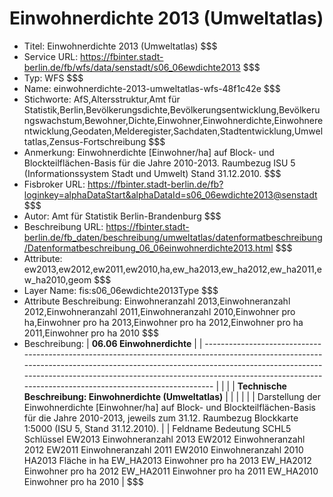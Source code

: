 # Einwohnerdichte 2013 (Umweltatlas)
- Titel: Einwohnerdichte 2013 (Umweltatlas) $$$
- Service URL: https://fbinter.stadt-berlin.de/fb/wfs/data/senstadt/s06_06ewdichte2013 $$$
- Typ: WFS $$$
- Name: einwohnerdichte-2013-umweltatlas-wfs-48f1c42e $$$
- Stichworte: AfS,Altersstruktur,Amt für Statistik,Berlin,Bevölkerungsdichte,Bevölkerungsentwicklung,Bevölkerungswachstum,Bewohner,Dichte,Einwohner,Einwohnerdichte,Einwohnerentwicklung,Geodaten,Melderegister,Sachdaten,Stadtentwicklung,Umweltatlas,Zensus-Fortschreibung $$$
- Anmerkung: Einwohnerdichte [Einwohner/ha] auf Block- und Blockteilflächen-Basis für die Jahre 2010-2013. Raumbezug ISU 5 (Informationssystem Stadt und Umwelt) Stand 31.12.2010. $$$
- Fisbroker URL: https://fbinter.stadt-berlin.de/fb?loginkey=alphaDataStart&alphaDataId=s06_06ewdichte2013@senstadt $$$
- Autor: Amt für Statistik Berlin-Brandenburg $$$
- Beschreibung URL: https://fbinter.stadt-berlin.de/fb_daten/beschreibung/umweltatlas/datenformatbeschreibung/Datenformatbeschreibung_06_06einwohnerdichte2013.html $$$
- Attribute: ew2013,ew2012,ew2011,ew2010,ha,ew_ha2013,ew_ha2012,ew_ha2011,ew_ha2010,geom $$$
- Layer Name: fis:s06_06ewdichte2013Type $$$
- Attribute Beschreibung: Einwohneranzahl 2013,Einwohneranzahl 2012,Einwohneranzahl 2011,Einwohneranzahl 2010,Einwohner pro ha,Einwohner pro ha 2013,Einwohner pro ha 2012,Einwohner pro ha 2011,Einwohner pro ha 2010 $$$
- Beschreibung: | **06.06 Einwohnerdichte**                                                                                                                                                                                                                                                                                  |
| ---------------------------------------------------------------------------------------------------------------------------------------------------------------------------------------------------------------------------------------------------------------------------------------------------------- |
|                                                                                                                                                                                                                                                                                                            |
| **Technische Beschreibung: Einwohnerdichte (Umweltatlas)**                                                                                                                                                                                                                                                 |
|                                                                                                                                                                                                                                                                                                            |
|                                                                                                                                                                                                                                                                                                            |
| Darstellung der Einwohnerdichte \[Einwohner/ha\] auf Block- und Blockteilflächen-Basis für die Jahre 2010-2013, jeweils zum 31.12\. Raumbezug Blockkarte 1:5000 (ISU 5, Stand 31.12.2010).                                                                                                                 |
| Feldname Bedeutung SCHL5 Schlüssel EW2013 Einwohneranzahl 2013 EW2012 Einwohneranzahl 2012 EW2011 Einwohneranzahl 2011 EW2010 Einwohneranzahl 2010 HA2013 Fläche in ha EW\_HA2013 Einwohner pro ha 2013 EW\_HA2012 Einwohner pro ha 2012 EW\_HA2011 Einwohner pro ha 2011 EW\_HA2010 Einwohner pro ha 2010 | $$$
